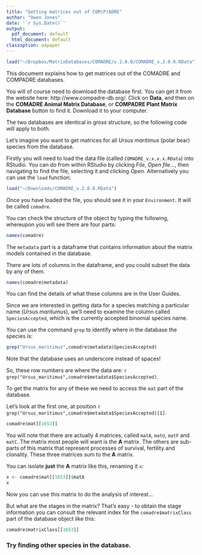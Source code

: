 ```yaml
---
title: "Getting matrices out of COM(P)ADRE"
author: "Owen Jones"
date: '`r Sys.Date()`'
output:
  pdf_document: default
  html_document: default
classoption: a4paper
---
```


```r
load("~/Dropbox/MatrixDatabases/COMADRE/v.2.0.0/COMADRE_v.2.0.0.RData")
```

This document explains how to get matrices out of the COMADRE and COMPADRE databases.

You will of course need to download the database first. You can get it from the website here: http://www.compadre-db.org/. Click on **Data**, and then on the **COMADRE Animal Matrix Database**, or  **COMPADRE Plant Matrix Database** button to find it. Download it to your computer.

The two databases are identical in gross structure, so the following code will apply to both.

Let's imagine you want to get matrices for all *Ursus maritimus* (polar bear) species from the database.

Firstly you will need to load the data file (called `COMADRE_v.x.x.x.RData`) into RStudio. You can do from within RStudio by clicking *File*, *Open file...*, then navigating to find the file, selecting it and clicking *Open*. Alternatively you can use the `load` function:

```r
load("~/Downloads/COMADRE_v.2.0.0.RData")
```

Once you have loaded the file, you should see it in your `Environment`. It will be called `comadre`.

You can check the structure of the object by typing the following, whereupon you will see there are four parts:



```r
names(comadre)
```

The `metadata` part is a dataframe that  contains information about the matrix models contained in the database.

There are lots of columns in the dataframe, and you could subset the data by any of them.

```r
names(comadre$metadata)
```

You can find the details of what these columns are in the User Guides.

Since we are interested in getting data for a species matching a particular name (*Ursus maritumus*), we'll need to examine the column called `SpeciesAccepted`, which is the currently accepted binomial species name.

You can use the command `grep` to identify where in the database the species is:

```r
grep("Ursus_maritimus",comadre$metadata$SpeciesAccepted)
```

Note that the database uses an underscore instead of spaces!

So, these row numbers are where the data are: `r grep("Ursus_maritimus",comadre$metadata$SpeciesAccepted)`.

To get the matrix for any of these we need to access the `mat` part of the database.

Let's look at the first one, at position `r grep("Ursus_maritimus",comadre$metadata$SpeciesAccepted)[1]`.

```r
comadre$mat[[1653]]
```


You will note that there are actually 4 matrices, called `matA`, `matU`, `matF` and `matC`. The  matrix most people will want is the **A** matrix. The others are sub-parts of this matrix that represent processes of survival, fertility and clonality. These three matrices sum to the **A** matrix.


You can isolate **just** the **A** matrix like this, renaming it `x`:

```r
x <- comadre$mat[[1653]]$matA
x
```

Now you can use this matrix to do the analysis of interest...

But what are the stages in the matrix? That's easy - to obtain the stage information you can consult the relevant index for the `comadre$matrixClass` part of the database object like this:

```r
comadre$matrixClass[[1653]]
```

### Try finding other species in the database.
